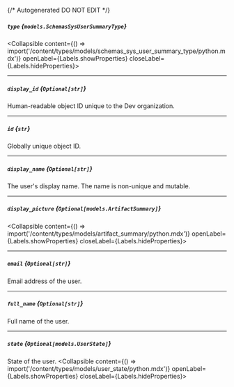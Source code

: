 {/* Autogenerated DO NOT EDIT  */}

##### `type` *{`models.SchemasSysUserSummaryType`}*
<Collapsible content={() => import('/content/types/models/schemas_sys_user_summary_type/python.mdx')} openLabel={Labels.showProperties} closeLabel={Labels.hideProperties}>
</Collapsible>

---
##### `display_id` *{`Optional[str]`}*
Human\-readable object ID unique to the Dev organization.

---
##### `id` *{`str`}*
Globally unique object ID.

---
##### `display_name` *{`Optional[str]`}*
The user's display name. The name is non\-unique and mutable.


---
##### `display_picture` *{`Optional[models.ArtifactSummary]`}*
<Collapsible content={() => import('/content/types/models/artifact_summary/python.mdx')} openLabel={Labels.showProperties} closeLabel={Labels.hideProperties}>
</Collapsible>

---
##### `email` *{`Optional[str]`}*
Email address of the user.

---
##### `full_name` *{`Optional[str]`}*
Full name of the user.

---
##### `state` *{`Optional[models.UserState]`}*
State of the user.
<Collapsible content={() => import('/content/types/models/user_state/python.mdx')} openLabel={Labels.showProperties} closeLabel={Labels.hideProperties}>
</Collapsible>


